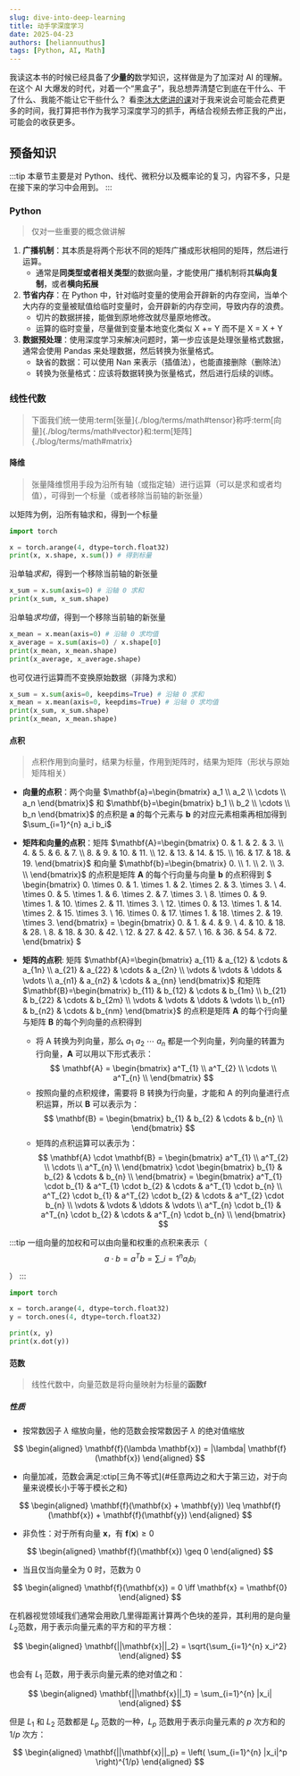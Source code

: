 ```yaml
---
slug: dive-into-deep-learning
title: 动手学深度学习
date: 2025-04-23
authors: [heliannuuthus]
tags: [Python, AI, Math]
---
```


我读这本书的时候已经具备了**少量的**数学知识，这样做是为了加深对 AI 的理解。
在这个 AI 大爆发的时代，对着一个“黑盒子”，我总想弄清楚它到底在干什么、干了什么、我能不能让它干些什么？
看[李沐大佬讲的课](https://www.bilibili.com/video/BV1fsmyYnEfw)对于我来说会可能会花费更多的时间，我打算把书作为我学习深度学习的抓手，再结合视频去修正我的产出，可能会的收获更多。

<!--truncate-->

## 预备知识

:::tip
本章节主要是对 Python、线代、微积分以及概率论的复习，内容不多，只是在接下来的学习中会用到。
:::

### Python

> 仅对一些重要的概念做讲解

1. **广播机制**：其本质是将两个形状不同的矩阵广播成形状相同的矩阵，然后进行运算。
   - 通常是**同类型或者相关类型**的数据向量，才能使用广播机制将其**纵向复制**，或者**横向拓展**
2. **节省内存**：在 Python 中，针对临时变量的使用会开辟新的内存空间，当单个大内存的变量被赋值给临时变量时，会开辟新的内存空间，导致内存的浪费。
   - 切片的数据拼接，能做到原地修改就尽量原地修改。
   - 运算的临时变量，尽量做到变量本地变化类似 X += Y 而不是 X = X + Y
3. **数据预处理**：使用深度学习来解决问题时，第一步应该是处理张量格式数据，通常会使用 Pandas 来处理数据，然后转换为张量格式。
   - 缺省的数据：可以使用 Nan 来表示（插值法），也能直接删除（删除法）
   - 转换为张量格式：应该将数据转换为张量格式，然后进行后续的训练。

### 线性代数

> 下面我们统一使用:term[张量]{./blog/terms/math#tensor}称呼:term[向量]{./blog/terms/math#vector}和:term[矩阵]{./blog/terms/math#matrix}

#### 降维

> 张量降维惯用手段为沿所有轴（或指定轴）进行运算（可以是求和或者均值），可得到一个标量（或者移除当前轴的新张量）

以矩阵为例，沿所有轴求和，得到一个标量

```python
import torch

x = torch.arange(4, dtype=torch.float32)
print(x, x.shape, x.sum()) # 得到标量
```

沿单轴*求和*，得到一个移除当前轴的新张量

```python
x_sum = x.sum(axis=0) # 沿轴 0 求和
print(x_sum, x_sum.shape)
```

沿单轴*求均值*，得到一个移除当前轴的新张量

```python
x_mean = x.mean(axis=0) # 沿轴 0 求均值
x_average = x.sum(axis=0) / x.shape[0]
print(x_mean, x_mean.shape)
print(x_average, x_average.shape)
```

也可仅进行运算而不变换原始数据（非降为求和）

```python
x_sum = x.sum(axis=0, keepdims=True) # 沿轴 0 求和
x_mean = x.mean(axis=0, keepdims=True) # 沿轴 0 求均值
print(x_sum, x_sum.shape)
print(x_mean, x_mean.shape)
```

#### 点积

> 点积作用到向量时，结果为标量，作用到矩阵时，结果为矩阵（形状与原始矩阵相关）

- **向量的点积**：两个向量 $\mathbf{a}=\begin{bmatrix} a_1 \\ a_2 \\ \cdots \\ a_n \end{bmatrix}$ 和 $\mathbf{b}=\begin{bmatrix} b_1 \\ b_2 \\ \cdots \\ b_n \end{bmatrix}$ 的点积是 $\mathbf{a}$ 的每个元素与 $\mathbf{b}$ 的对应元素相乘再相加得到 $\sum_{i=1}^{n} a_i b_i$

- **矩阵和向量的点积**：矩阵 $\mathbf{A}=\begin{bmatrix} 0. & 1. & 2. & 3. \\ 4. & 5. & 6. & 7. \\ 8. & 9. & 10. & 11. \\ 12. & 13. & 14. & 15. \\ 16. & 17. & 18. & 19. \end{bmatrix}$ 和向量 $\mathbf{b}=\begin{bmatrix} 0. \\ 1. \\ 2. \\ 3. \\ \end{bmatrix}$ 的点积是矩阵 $\mathbf{A}$ 的每个行向量与向量 $\mathbf{b}$ 的点积得到 $ \begin{bmatrix} 0. \times 0. & 1. \times 1. & 2. \times 2. & 3. \times 3. \\ 4. \times 0. & 5. \times 1. & 6. \times 2. & 7. \times 3. \\ 8. \times 0. & 9. \times 1. & 10. \times 2. & 11. \times 3. \\ 12. \times 0. & 13. \times 1. & 14. \times 2. & 15. \times 3. \\ 16. \times 0. & 17. \times 1. & 18. \times 2. & 19. \times 3.
  \end{bmatrix} = \begin{bmatrix} 0. & 1. & 4. & 9. \\ 4. & 10. & 18. & 28. \\ 8. & 18. & 30. & 42. \\ 12. & 27. & 42. & 57. \\ 16. & 36. & 54. & 72.
  \end{bmatrix}
  $

- **矩阵的点积**: 矩阵 $\mathbf{A}=\begin{bmatrix} a_{11} & a_{12} & \cdots & a_{1n} \\ a_{21} & a_{22} & \cdots & a_{2n} \\ \vdots & \vdots & \ddots & \vdots \\ a_{n1} & a_{n2} & \cdots & a_{nn} \end{bmatrix}$ 和矩阵 $\mathbf{B}=\begin{bmatrix} b_{11} & b_{12} & \cdots & b_{1m} \\ b_{21} & b_{22} & \cdots & b_{2m} \\ \vdots & \vdots & \ddots & \vdots \\ b_{n1} & b_{n2} & \cdots & b_{nm} \end{bmatrix}$ 的点积是矩阵 $\mathbf{A}$ 的每个行向量与矩阵 $\mathbf{B}$ 的每个列向量的点积得到
  - 将 A 转换为列向量，那么 $a_1 \ a_2 \ \cdots \ a_n$ 都是一个列向量，列向量的转置为行向量，$\mathbf{A}$ 可以用以下形式表示：
    $$
    \mathbf{A} = \begin{bmatrix}
    a^T_{1} \\ a^T_{2} \\ \cdots \\ a^T_{n} \\
    \end{bmatrix}
    $$
  - 按照向量的点积规律，需要将 B 转换为行向量，才能和 A 的列向量进行点积运算，所以 $\mathbf{B}$ 可以表示为：
    $$
    \mathbf{B} = \begin{bmatrix}
    b_{1} & b_{2} & \cdots & b_{n} \\
    \end{bmatrix}
    $$
  - 矩阵的点积运算可以表示为：
    $$
    \mathbf{A} \cdot \mathbf{B} = \begin{bmatrix}
    a^T_{1} \\ a^T_{2} \\ \cdots \\ a^T_{n} \\
    \end{bmatrix} \cdot \begin{bmatrix}
    b_{1} & b_{2} & \cdots & b_{n} \\
    \end{bmatrix} = \begin{bmatrix}
    a^T_{1} \cdot b_{1} & a^T_{1} \cdot b_{2} & \cdots & a^T_{1} \cdot b_{n} \\
    a^T_{2} \cdot b_{1} & a^T_{2} \cdot b_{2} & \cdots & a^T_{2} \cdot b_{n} \\
    \vdots & \vdots & \ddots & \vdots \\
    a^T_{n} \cdot b_{1} & a^T_{n} \cdot b_{2} & \cdots & a^T_{n} \cdot b_{n} \\
    \end{bmatrix}
    $$

:::tip
一组向量的加权和可以由向量和权重的点积来表示（$$ a \cdot b = a^T b = \sum\_{i=1}^{n} a_i b_i $$）
:::

```python
import torch

x = torch.arange(4, dtype=torch.float32)
y = torch.ones(4, dtype=torch.float32)

print(x, y)
print(x.dot(y))
```

#### 范数

> 线性代数中，向量范数是将向量映射为标量的**函数$\mathbf{f}$**

##### 性质

- 按常数因子 $\lambda$ 缩放向量，他的范数会按常数因子 $\lambda$ 的绝对值缩放

$$
\begin{aligned}
\mathbf{f}(\lambda \mathbf{x}) = |\lambda| \mathbf{f}(\mathbf{x})
\end{aligned}
$$

- 向量加减，范数会满足:ctip[三角不等式]{#任意两边之和大于第三边，对于向量来说模长小于等于模长之和}

$$
\begin{aligned}
\mathbf{f}(\mathbf{x} + \mathbf{y}) \leq \mathbf{f}(\mathbf{x}) + \mathbf{f}(\mathbf{y})
\end{aligned}
$$

- 非负性：对于所有向量 $\mathbf{x}$，有 $\mathbf{f}(\mathbf{x}) \geq 0$

$$
\begin{aligned}
\mathbf{f}(\mathbf{x}) \geq 0
\end{aligned}
$$

- 当且仅当向量全为 0 时，范数为 0

$$
\begin{aligned}
\mathbf{f}(\mathbf{x}) = 0 \iff \mathbf{x} = \mathbf{0}
\end{aligned}
$$

在机器视觉领域我们通常会用欧几里得距离计算两个色块的差异，其利用的是向量$L_2$范数，用于表示向量元素的平方和的平方根：

$$
\begin{aligned}
\mathbf{||\mathbf{x}||_2} = \sqrt{\sum_{i=1}^{n} x_i^2}
\end{aligned}
$$

也会有 $L_1$ 范数，用于表示向量元素的绝对值之和：

$$
\begin{aligned}
\mathbf{||\mathbf{x}||_1} = \sum_{i=1}^{n} |x_i|
\end{aligned}
$$

但是 $L_1$ 和 $L_2$ 范数都是 $L_p$ 范数的一种，$L_p$ 范数用于表示向量元素的 $p$ 次方和的 $1/p$ 次方：

$$
\begin{aligned}
\mathbf{||\mathbf{x}||_p} = \left( \sum_{i=1}^{n} |x_i|^p \right)^{1/p}
\end{aligned}
$$
